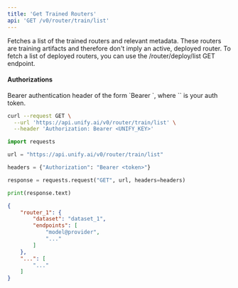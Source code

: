 ```yaml
---
title: 'Get Trained Routers'
api: 'GET /v0/router/train/list'
---
```

Fetches a list of the trained routers and relevant metadata. These routers are training
artifacts and therefore don't imply an active, deployed router. To fetch a list of
deployed routers, you can use the /router/deploy/list GET endpoint.

#### Authorizations

<ParamField header="Authorization" type="string" required="true">
  Bearer authentication header of the form `Bearer <token>`, where `<token>` is your auth token.
</ParamField>

<RequestExample>

```bash cURL
curl --request GET \
  --url 'https://api.unify.ai/v0/router/train/list' \
  --header 'Authorization: Bearer <UNIFY_KEY>'
```

```python Python
import requests

url = "https://api.unify.ai/v0/router/train/list"

headers = {"Authorization": "Bearer <token>"}

response = requests.request("GET", url, headers=headers)

print(response.text)
```

</RequestExample>
<ResponseExample>

```json 200
{
    "router_1": {
        "dataset": "dataset_1",
        "endpoints": [
            "model@provider",
            "..."
        ]
    },
    "...": [
        "..."
    ]
}
```

</ResponseExample>

